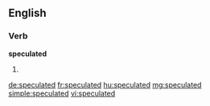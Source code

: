 ==English==

===Verb===
'''speculated'''

# {{past of|speculate}}

[[de:speculated]]
[[fr:speculated]]
[[hu:speculated]]
[[mg:speculated]]
[[simple:speculated]]
[[vi:speculated]]